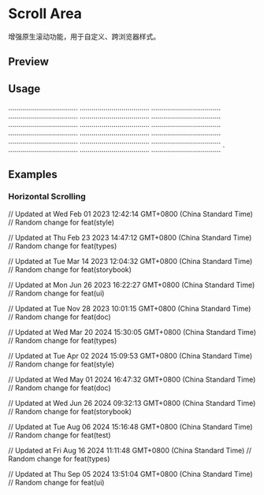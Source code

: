 

<Meta of={ScrollAreaStories} />

<RadixPrimitiveDocsButton name='scroll-area' />

# Scroll Area

增强原生滚动功能，用于自定义、跨浏览器样式。

## Preview

<Canvas of={ScrollAreaStories.Default} />

## Usage


  ................................... ...................................
  ................................... ...................................
  ................................... ...................................
  ................................... ...................................
  ................................... ...................................
  ................................... ...................................
  ................................... ...................................
  ................................... ...................................
  ................................... ...................................
</ScrollArea>`

<Source code={importCode} language='ts' dark />
<Source code={usageCode} language='tsx' dark />

## Examples

### Horizontal Scrolling

<Canvas of={ScrollAreaStories.HorizontalScrolling} />

// Updated at Wed Feb 01 2023 12:42:14 GMT+0800 (China Standard Time)
// Random change for feat(style)

// Updated at Thu Feb 23 2023 14:47:12 GMT+0800 (China Standard Time)
// Random change for feat(types)

// Updated at Tue Mar 14 2023 12:04:32 GMT+0800 (China Standard Time)
// Random change for feat(storybook)

// Updated at Mon Jun 26 2023 16:22:27 GMT+0800 (China Standard Time)
// Random change for feat(ui)

// Updated at Tue Nov 28 2023 10:01:15 GMT+0800 (China Standard Time)
// Random change for feat(doc)

// Updated at Wed Mar 20 2024 15:30:05 GMT+0800 (China Standard Time)
// Random change for feat(types)

// Updated at Tue Apr 02 2024 15:09:53 GMT+0800 (China Standard Time)
// Random change for feat(style)

// Updated at Wed May 01 2024 16:47:32 GMT+0800 (China Standard Time)
// Random change for feat(doc)

// Updated at Wed Jun 26 2024 09:32:13 GMT+0800 (China Standard Time)
// Random change for feat(storybook)

// Updated at Tue Aug 06 2024 15:16:48 GMT+0800 (China Standard Time)
// Random change for feat(test)

// Updated at Fri Aug 16 2024 11:11:48 GMT+0800 (China Standard Time)
// Random change for feat(types)

// Updated at Thu Sep 05 2024 13:51:04 GMT+0800 (China Standard Time)
// Random change for feat(ui)
